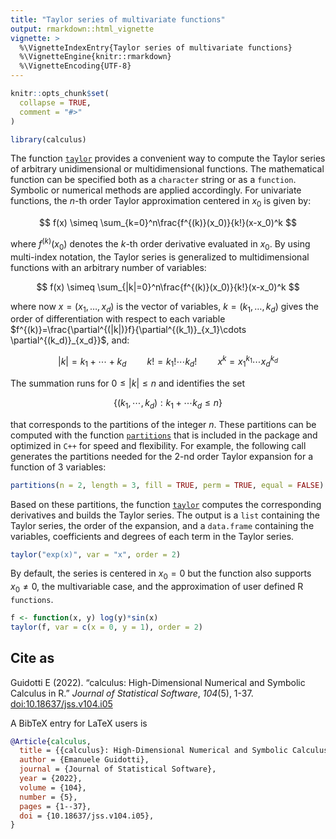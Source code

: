 ```yaml
---
title: "Taylor series of multivariate functions"
output: rmarkdown::html_vignette
vignette: >
  %\VignetteIndexEntry{Taylor series of multivariate functions}
  %\VignetteEngine{knitr::rmarkdown}
  %\VignetteEncoding{UTF-8}
---
```


```r
knitr::opts_chunk$set(
  collapse = TRUE,
  comment = "#>"
)
```

```r
library(calculus)
```

The function [`taylor`](https://calculus.eguidotti.com/reference/taylor.html) provides a convenient way to compute the Taylor series of arbitrary unidimensional or multidimensional functions. The mathematical function can be specified both as a `character` string or as a `function`. Symbolic or numerical methods are applied accordingly. For univariate functions, the $n$-th order Taylor approximation centered in $x_0$ is given by:

$$
f(x) \simeq \sum_{k=0}^n\frac{f^{(k)}(x_0)}{k!}(x-x_0)^k
$$

where $f^{(k)}(x_0)$ denotes the $k$-th order derivative evaluated in $x_0$. By using multi-index notation, the Taylor series is generalized to multidimensional functions with an arbitrary number of variables:

$$
f(x) \simeq \sum_{|k|=0}^n\frac{f^{(k)}(x_0)}{k!}(x-x_0)^k
$$

where now $x=(x_1,\dots,x_d)$ is the vector of variables, $k=(k_1,\dots,k_d)$ gives the order of differentiation with respect to each variable $f^{(k)}=\frac{\partial^{(|k|)}f}{\partial^{(k_1)}_{x_1}\cdots \partial^{(k_d)}_{x_d}}$, and:

$$|k| = k_1+\cdots+k_d \quad\quad k!=k_1!\cdots k_d! \quad\quad x^k=x_1^{k_1}\cdots x_d^{k_d}$$

The summation runs for $0\leq |k|\leq n$ and identifies the set

$$\{(k_1,\cdots,k_d):k_1+\cdots k_d \leq n\}$$

that corresponds to the partitions of the integer $n$. These partitions can be computed with the function [`partitions`](https://calculus.eguidotti.com/reference/partitions.html) that is included in the package and optimized in `C++` for speed and flexibility. For example, the following call generates the partitions needed for the $2$-nd order Taylor expansion for a function of $3$ variables:

```r
partitions(n = 2, length = 3, fill = TRUE, perm = TRUE, equal = FALSE)
```

Based on these partitions, the function [`taylor`](https://calculus.eguidotti.com/reference/taylor.html) computes the corresponding derivatives and builds the Taylor series. The output is a `list` containing the Taylor series, the order of the expansion, and a `data.frame` containing the variables, coefficients and degrees of each term in the Taylor series.

```r
taylor("exp(x)", var = "x", order = 2)
```

By default, the series is centered in $x_0=0$ but the function also supports $x_0\neq 0$, the multivariable case, and the approximation of user defined R `functions`.

```r
f <- function(x, y) log(y)*sin(x)
taylor(f, var = c(x = 0, y = 1), order = 2)
```

## Cite as

Guidotti E (2022). “calculus: High-Dimensional Numerical and Symbolic Calculus in R.” _Journal of Statistical Software_, *104*(5), 1-37. [doi:10.18637/jss.v104.i05](https://doi.org/10.18637/jss.v104.i05)

A BibTeX entry for LaTeX users is

```bibtex
@Article{calculus,
  title = {{calculus}: High-Dimensional Numerical and Symbolic Calculus in {R}},
  author = {Emanuele Guidotti},
  journal = {Journal of Statistical Software},
  year = {2022},
  volume = {104},
  number = {5},
  pages = {1--37},
  doi = {10.18637/jss.v104.i05},
}
```

